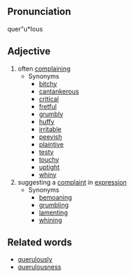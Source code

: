 ==Pronunciation==
quer"u*lous

==Adjective==
# often [[complain]]ing
#* Synonyms
#** [[bitchy]]
#** [[cantankerous]]
#** [[critical]]
#** [[fretful]]
#** [[grumbly]]
#** [[huffy]]
#** [[irritable]]
#** [[peevish]]
#** [[plaintive]]
#** [[testy]]
#** [[touchy]]
#** [[uptight]]
#** [[whiny]]
# suggesting a [[complaint]] in [[expression]]
#* Synonyms
#** [[bemoan]]ing
#** [[grumble|grumbling]]
#** [[lament]]ing
#** [[whine|whining]]

==Related words==
* [[querulously]]
* [[querulousness]]